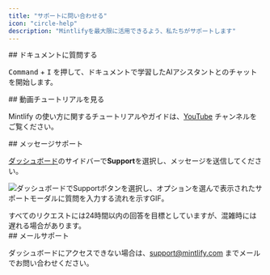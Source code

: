 ```yaml
---
title: "サポートに問い合わせる"
icon: "circle-help"
description: "Mintlifyを最大限に活用できるよう、私たちがサポートします"
---
```


<div id="ask-our-docs">
  ## ドキュメントに質問する
</div>

<kbd>Command</kbd> + <kbd>I</kbd> を押して、ドキュメントで学習したAIアシスタントとのチャットを開始します。

<div id="watch-video-tutorials">
  ## 動画チュートリアルを見る
</div>

Mintlify の使い方に関するチュートリアルやガイドは、[YouTube](https://www.youtube.com/@GetMintlify/videos) チャンネルをご覧ください。

<div id="message-support">
  ## メッセージサポート
</div>

[ダッシュボード](https://dashboard.mintlify.com/)のサイドバーで**Support**を選択し、メッセージを送信してください。

![ダッシュボードでSupportボタンを選択し、オプションを選んで表示されたサポートモーダルに質問を入力する流れを示すGIF。](https://mintlify.s3.us-west-1.amazonaws.com/mintlify/images/support-flow.gif)

<Info>
すべてのリクエストには24時間以内の回答を目標としていますが、混雑時には遅れる場合があります。
</Info>

<div id="email-support">
  ## メールサポート
</div>

ダッシュボードにアクセスできない場合は、<a href="mailto:support@mintlify.com">support@mintlify.com</a> までメールでお問い合わせください。
